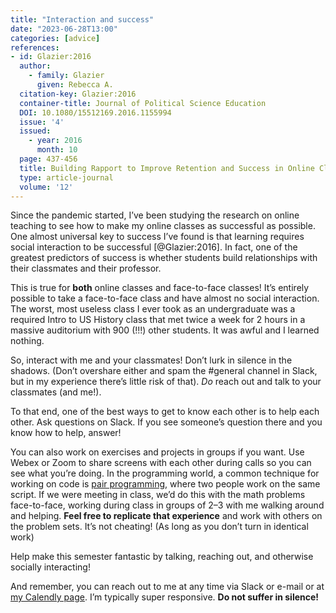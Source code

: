 ```yaml
---
title: "Interaction and success"
date: "2023-06-28T13:00"
categories: [advice]
references:
- id: Glazier:2016
  author:
    - family: Glazier
      given: Rebecca A.
  citation-key: Glazier:2016
  container-title: Journal of Political Science Education
  DOI: 10.1080/15512169.2016.1155994
  issue: '4'
  issued:
    - year: 2016
      month: 10
  page: 437-456
  title: Building Rapport to Improve Retention and Success in Online Classes
  type: article-journal
  volume: '12'
---
```


Since the pandemic started, I've been studying the research on online teaching to see how to make my online classes as successful as possible. One almost universal key to success I've found is that learning requires social interaction to be successful [@Glazier:2016]. In fact, one of the greatest predictors of success is whether students build relationships with their classmates and their professor.

This is true for **both** online classes and face-to-face classes! It's entirely possible to take a face-to-face class and have almost no social interaction. The worst, most useless class I ever took as an undergraduate was a required Intro to US History class that met twice a week for 2 hours in a massive auditorium with 900 (!!!) other students. It was awful and I learned nothing.

So, interact with me and your classmates! Don't lurk in silence in the shadows. (Don't overshare either and spam the #general channel in Slack, but in my experience there's little risk of that). *Do* reach out and talk to your classmates (and me!).

To that end, one of the best ways to get to know each other is to help each other. Ask questions on Slack. If you see someone's question there and you know how to help, answer! 

You can also work on exercises and projects in groups if you want. Use Webex or Zoom to share screens with each other during calls so you can see what you're doing. In the programming world, a common technique for working on code is [pair programming](https://en.wikipedia.org/wiki/Pair_programming), where two people work on the same script. If we were meeting in class, we'd do this with the math problems face-to-face, working during class in groups of 2–3 with me walking around and helping. **Feel free to replicate that experience** and work with others on the problem sets. It's not cheating! (As long as you don't turn in identical work)

Help make this semester fantastic by talking, reaching out, and otherwise socially interacting!

And remember, you can reach out to me at any time via Slack or e-mail or at [my Calendly page](https://calendly.com/andrewheiss/). I'm typically super responsive. **Do not suffer in silence!**

